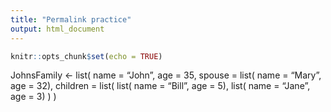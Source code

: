 ```yaml
---
title: "Permalink practice"
output: html_document
---
```


```r
knitr::opts_chunk$set(echo = TRUE)
```

JohnsFamily <-
  list(
    name = "John", 
    age = 35,
    spouse = list(
      name = "Mary", 
      age = 32),
    children = list(
      list(
        name = "Bill", 
        age = 5),
      list(
        name = "Jane", 
        age = 3)
    )
  )
  